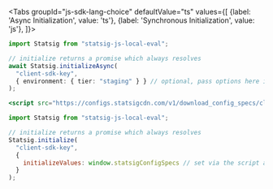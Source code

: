 
<Tabs
  groupId="js-sdk-lang-choice"
  defaultValue="ts"
  values={[
    {label: 'Async Initialization', value: 'ts'},
    {label: 'Synchronous Initialization', value: 'js'},
  ]}>

  <TabItem value="ts">

```typescript
import Statsig from "statsig-js-local-eval";

// initialize returns a promise which always resolves
await Statsig.initializeAsync(
  "client-sdk-key",
  { environment: { tier: "staging" } } // optional, pass options here if needed
);
```

  </TabItem>
  <TabItem value="js">

```jsx
<script src="https://configs.statsigcdn.com/v1/download_config_specs/client-key.js />
```

```jsx
import Statsig from "statsig-js-local-eval";

// initialize returns a promise which always resolves
Statsig.initialize(
  "client-sdk-key",
  { 
    initializeValues: window.statsigConfigSpecs // set via the script above, or bring your own CDN for specs
  }
);
```

  </TabItem>
</Tabs>
